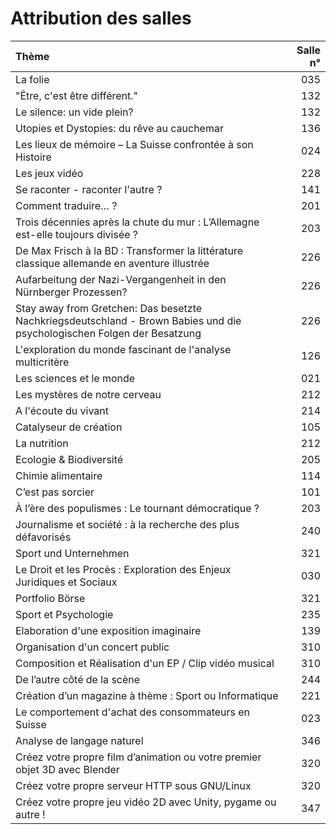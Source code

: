 # Attribution des salles {-}

| Thème | Salle n° |
| :------------------------------------------------------- | --------: |
| La folie | 035 |
| &quot;Être, c&#039;est être différent.&quot; | 132 |
| Le silence: un vide plein? | 132 |
| Utopies et Dystopies: du rêve au cauchemar | 136 |
| Les  lieux de mémoire – La Suisse confrontée à son Histoire | 024 |
| Les jeux vidéo | 228 |
| Se raconter - raconter l&#039;autre ? | 141 |
| Comment traduire... ? | 201 |
| Trois décennies après la chute du mur : L’Allemagne est-elle toujours divisée ?  | 203 |
| De Max Frisch à la BD : Transformer la littérature classique allemande en aventure illustrée | 226 |
| Aufarbeitung der Nazi-Vergangenheit in den Nürnberger Prozessen? | 226 |
| Stay away from Gretchen: Das besetzte Nachkriegsdeutschland - Brown Babies und die psychologischen Folgen der Besatzung | 226 |
| L&#039;exploration du monde fascinant de l&#039;analyse multicritère | 126 |
| Les sciences et le monde | 021 |
| Les mystères de notre cerveau | 212 |
| A l&#039;écoute du vivant | 214 |
| Catalyseur de création | 105 |
| La nutrition | 212 |
| Ecologie &amp; Biodiversité | 205 |
| Chimie alimentaire | 114 |
| C’est pas sorcier  | 101 |
| À l’ère des populismes : Le tournant démocratique ?  | 203 |
| Journalisme et société : à la recherche des plus défavorisés | 240 |
| Sport und Unternehmen | 321 |
| Le Droit et les Procès : Exploration des Enjeux Juridiques et Sociaux | 030 |
| Portfolio Börse | 321 |
| Sport et Psychologie | 235 |
| Elaboration d&#039;une exposition imaginaire | 139 |
| Organisation d&#039;un concert public | 310 |
| Composition et Réalisation d&#039;un EP / Clip vidéo musical | 310 |
|  De l’autre côté de la scène | 244 |
| Création d’un magazine à thème : Sport ou Informatique | 221 |
| Le comportement d&#039;achat des consommateurs en Suisse | 023 |
| Analyse de langage naturel  | 346 |
| Créez votre propre film d’animation ou votre premier objet 3D avec Blender | 320 |
| Créez votre propre serveur HTTP sous GNU/Linux  | 320 |
| Créez votre propre jeu vidéo 2D avec Unity, pygame ou autre ! | 347 |
